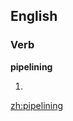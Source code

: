 
==English==

===Verb===
'''pipelining'''

# {{present participle of|[[pipeline]]}}

[[zh:pipelining]]
